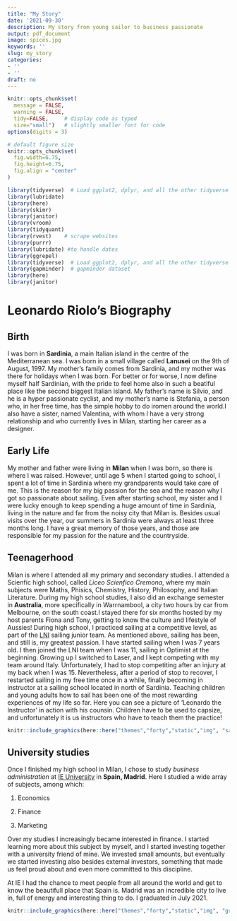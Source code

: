 ```yaml
---
title: "My Story"
date: '2021-09-30'
description: My story from young sailor to business passionate
output: pdf_document
image: spices.jpg
keywords: ''
slug: my_story
categories:
- ''
- ''
draft: no
---
```


```r
knitr::opts_chunk$set(
  message = FALSE, 
  warning = FALSE, 
  tidy=FALSE,     # display code as typed
  size="small")   # slightly smaller font for code
options(digits = 3)

# default figure size
knitr::opts_chunk$set(
  fig.width=6.75, 
  fig.height=6.75,
  fig.align = "center"
)
```


```r
library(tidyverse)  # Load ggplot2, dplyr, and all the other tidyverse packages
library(lubridate)
library(here)
library(skimr)
library(janitor)
library(vroom)
library(tidyquant)
library(rvest)    # scrape websites
library(purrr)  
library(lubridate) #to handle dates
library(ggrepel)
library(tidyverse)  # Load ggplot2, dplyr, and all the other tidyverse packages
library(gapminder)  # gapminder dataset
library(here)
library(janitor)
```

# Leonardo Riolo's Biography

## Birth

I was born in **Sardinia**, a main Italian island in the centre of the Mediterranean sea. I was born in a small village called **Lanusei** on the 9th of August, 1997. My mother's family comes from Sardinia, and my mother was there for holidays when I was born. For better or for worse, I now define myself half Sardinian, with the pride to feel home also in such a beatiful place like the second biggest Italian island. My father's name is Silvio, and he is a hyper passionate cyclist, and my mother's name is Stefania, a person who, in her free time, has the simple hobby to do iromen around the world.I also have a sister, named Valentina, with whom I have a very strong relationship and who currently lives in Milan, starting her career as a designer.

## Early Life
My mother and father were living in **Milan** when I was born, so there is where I was raised. However, until age 5 when I started going to school, I spent a lot of time in Sardinia where my grandparents would take care of me. This is the reason for my big passion for the sea and the reason why I got so passionate about sailing. Even after starting school, my sister and I were lucky enough to keep spending a huge amount of time in Sardinia, living in the nature and far from the noisy city that Milan is. Besides usual visits over the year, our summers in Sardinia were always at least three months long. I have a great memory of those years, and those are responsible for my passion for the nature and the countryside.  

## Teenagerhood
Milan is where I attended all my primary and secondary studies. I attended a Scienfic high school, called _Liceo Scienfico Cremona_, where my main subjects were Maths, Phisics, Chemistry, History, Philosophy, and Italian Literature. During my high school studies, I also did an exchange semester in **Australia**, more specifically in Warrnambool, a city two hours by car from Melbourne, on the south coast.I stayed there for six months hosted by my host parents Fiona and Tony, getting to know the culture and lifestyle of Aussies! During high school, I practiced sailing at a competitive level, as part of the [LNI](https://www.leganavale.mi.it/) sailing junior team. As mentioned above, sailing has been, and still is, my greatest passion. I have started sailing when I was 7 years old. I then joined the LNI team when I was 11, sailing in Optimist at the beginning. Growing up I switched to Laser, and I kept competing with my team around Italy. Unfortunately, I had to stop competiting after an injury at my back when I was 15. Nevertheless, after a period of stop to recover, I restarted sailing in my free time once in a while, finally becoming in instructor at a sailing school located in north of Sardinia. Teaching children and young adults how to sail has been one of the most rewarding experiences of my life so far. Here you can see a picture of 'Leonardo the Instructor' in action with his counsin. Children have to be used to capsize, and unfortunately it is us instructors who have to teach them the practice!
```r
knitr::include_graphics(here::here("themes","forty","static","img", "sailing.jpg"), error = FALSE)
```


## University studies

Once I finished my high school in Milan, I chose to study _business administration_ at [IE University](https://www.ie.edu/university/) in **Spain, Madrid**. Here I studied a wide array of subjects, among which:

1. Economics

2. Finance

3. Marketing

Over my studies I increasingly became interested in finance. I started learning more about this subject by myself, and I started investing together with a university friend of mine. We invested small amounts, but eventually we started investing also besides external investors, something that made us feel proud about and even more committed to this discipline. 

At IE I had the chance to meet people from all around the world and get to know the beautifull place that Spain is. Madrid was an incredible city to live in, full of energy and interesting thing to do. I graduated in July 2021. 

```r
knitr::include_graphics(here::here("themes","forty","static","img", "graduation.jpeg"), error = FALSE)
```

